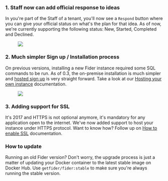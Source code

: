### 1. Staff now can add official response to ideas

In you're part of the Staff of a tenant, you'll now see a <code>Respond</code> button where you can give your official status on what's the plan for that idea. As of now, we're currently supporting the following status: New, Started, Completed and Declined.

<figure>
  <img src="/images/blog/staff-response.png" />
</figure>

### 2. Much simpler Sign up / Installation process

On previous versions, installing a new Fider instance required some SQL commands to be run. As of 0.3, the on-premise installation is much simpler and [hosted sign up](https://login.fider.io/signup) is very straight forward. Take a look at our [Hosting your own instance](http://localhost:1313/docs/hosting-instance/) documentation.

<figure>
  <img src="/images/blog/fider-clean-install.png" />
</figure>

### 3. Adding support for SSL

It's 2017 and HTTPS is not optional anymore, it's mandatory for any application open to the internet. We've now added support to host your instance under HTTPS protocol. Want to know how? Follow up on [How to enable SSL](http://localhost:1313/docs/how-to-enable-ssl/) documentation.

### How to update

Running an old Fider version? Don't worry, the upgrade process is just a matter of updating your Docker container to the latest stable image on Docker Hub. Use <code>getfider/fider:stable</code> to make sure you're always running the stable version.
